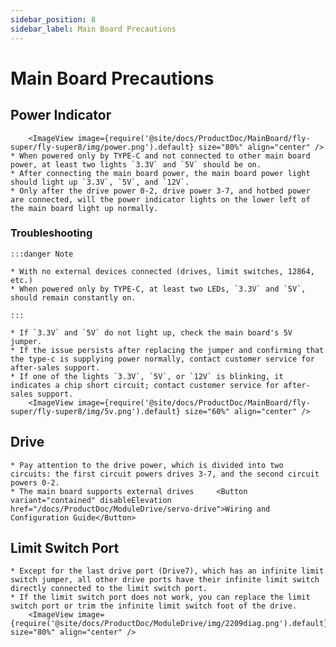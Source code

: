 ```yaml
---
sidebar_position: 8
sidebar_label: Main Board Precautions
---
```




# Main Board Precautions

## Power Indicator

        <ImageView image={require('@site/docs/ProductDoc/MainBoard/fly-super/fly-super8/img/power.png').default} size="80%" align="center" />
    * When powered only by TYPE-C and not connected to other main board power, at least two lights `3.3V` and `5V` should be on.
    * After connecting the main board power, the main board power light should light up `3.3V`, `5V`, and `12V`.
    * Only after the drive power 0-2, drive power 3-7, and hotbed power are connected, will the power indicator lights on the lower left of the main board light up normally.

### Troubleshooting


    :::danger Note

    * With no external devices connected (drives, limit switches, 12864, etc.)
    * When powered only by TYPE-C, at least two LEDs, `3.3V` and `5V`, should remain constantly on.

    :::

    * If `3.3V` and `5V` do not light up, check the main board's 5V jumper.
    * If the issue persists after replacing the jumper and confirming that the type-c is supplying power normally, contact customer service for after-sales support.
    * If one of the lights `3.3V`, `5V`, or `12V` is blinking, it indicates a chip short circuit; contact customer service for after-sales support.
        <ImageView image={require('@site/docs/ProductDoc/MainBoard/fly-super/fly-super8/img/5v.png').default} size="60%" align="center" />

## Drive

    * Pay attention to the drive power, which is divided into two circuits: the first circuit powers drives 3-7, and the second circuit powers 0-2.
    * The main board supports external drives     <Button variant="contained" disableElevation href="/docs/ProductDoc/ModuleDrive/servo-drive">Wiring and Configuration Guide</Button>

## Limit Switch Port

    * Except for the last drive port (Drive7), which has an infinite limit switch jumper, all other drive ports have their infinite limit switch directly connected to the limit switch port.
    * If the limit switch port does not work, you can replace the limit switch port or trim the infinite limit switch foot of the drive.
        <ImageView image={require('@site/docs/ProductDoc/ModuleDrive/img/2209diag.png').default} size="80%" align="center" />
